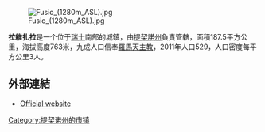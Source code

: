 {{Expand language|1=en|time=2020-07-05T13:10:54+00:00}}
{{Unreferenced|time=2020-07-05T13:10:54+00:00}}
[[Image:Fusio_(1280m_ASL).jpg|right]]

'''拉維扎拉'''是一个位于[[瑞士|瑞士]]南部的城鎮，由[[提契諾州|提契諾州]]負責管轄，面積187.5平方公里，海拔高度763米，九成人口信奉[[羅馬天主教|羅馬天主教]]，2011年人口529，人口密度每平方公里3人。

==外部連結==
* [https://web.archive.org/web/20190904055059/http://www.lavizzara.ch/ Official website] {{it icon}}

{{Authority control}}
{{Switzerland-geo-stub}}
[[Category:提契诺州的市镇|Category:提契诺州的市镇]]